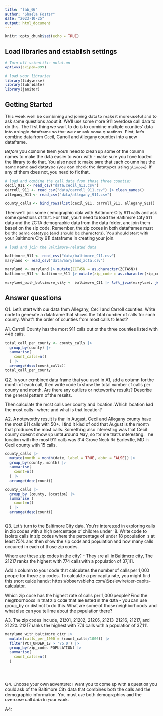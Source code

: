 ```yaml
---
title: "lab_06"
author: "Shaela Foster"
date: "2023-10-25"
output: html_document
---
```


```r
knitr::opts_chunk$set(echo = TRUE)
```

## Load libraries and establish settings

```r
# Turn off scientific notation
options(scipen=999)

# load your libraries
library(tidyverse)
library(lubridate)
library(janitor)

```

## Getting Started

This week we'll be combining and joining data to make it more useful and to ask some questions about it. We'll use some more 911 overdose call data to do this. The first thing we want to do is to combine multiple counties' data into a single dataframe so that we can ask some questions. First, let's combine data from Cecil, Carroll and Allegany counties into a new dataframe.

*Before* you combine them you'll need to clean up some of the column names to make the data easier to work with - make sure you have loaded the library to do that. You also need to make sure that each column has the same name and datatype (you can check the datatypes using `glimpse`). If any of them does not, you need to fix that.

```r
# load and combine the call data from those three counties
cecil_911 <- read_csv("data/cecil_911.csv") 
carroll_911 <- read_csv("data/carroll_911.csv") |> clean_names()
allegany_911 <- read_csv("data/allegany_911.csv")

county_calls <- bind_rows(list(cecil_911, carroll_911, allegany_911))
```

Then we'll join some demographic data with Baltimore City 911 calls and ask some questions of that. For that, you'll need to load the Baltimore City 911 data and the ZCTA demographic data from the data folder, and join them based on the zip code. Remember, the zip codes in both dataframes must be the same datatype (and should be characters). You should start with your Baltimore City 911 dataframe in creating your join.

```r
# load and join the Baltimore-related data

baltimore_911 <- read_csv("data/baltimore_911.csv")
maryland <- read_csv("data/maryland_zcta.csv")

maryland <- maryland |> mutate(ZCTA5N = as.character(ZCTA5N))
baltimore_911 <- baltimore_911 |> mutate(zip_code = as.character(zip_code))

maryland_with_baltimore_city <- baltimore_911 |> left_join(maryland, join_by(zip_code == ZCTA5N))
```

## Answer questions

Q1. Let's start with our data from Allegany, Cecil and Carroll counties. Write code to generate a dataframe that shows the total number of calls for each county. What's the order of counties from most calls to least?

A1. Carroll County has the most 911 calls out of the three counties listed with 448 calls.

```r
total_call_per_county <- county_calls |>
  group_by(county) |>
  summarise(
    count_calls=n()
  ) |>
  arrange(desc(count_calls))
total_call_per_county
```

Q2. In your combined data frame that you used in A1, add a column for the month of each call, then write code to show the total number of calls per county and month. Are there any outliers or noteworthy results? Describe the general pattern of the results.

Then calculate the most calls per county and location. Which location had the most calls - where and what is that location?

A2. A noteworthy result is that in August, Cecil and Allegany county have the most 911 calls with 50+. I find it kind of odd that August is the month that produces the most calls. Something also interesting was that Cecil county doesn't show up until around May, so for me that's interesting. The location with the most 911 calls was 314 Grove Neck Rd Earleville, MD in Cecil county with 15 calls.

```r
county_calls |>
  mutate(month = month(date, label = TRUE, abbr = FALSE)) |>
  group_by(county, month) |>
  summarise(
    count=n()
  ) |>
  arrange(desc(count))

county_calls |>
  group_by (county, location) |>
  summarise (
    count=n()
  ) |>
  arrange(desc(count))
  
```

Q3. Let's turn to the Baltimore City data. You're interested in exploring calls in zip codes with a high percentage of children under 18. Write code to isolate calls in zip codes where the percentage of under 18 population is at least 75% and then show the zip code and population and how many calls occurred in each of those zip codes.

Where are those zip codes in the city? - They are all in Baltimore city, The 21217 ranks the highest with 774 calls with a population of 37,111. 

Add a column to your code that calculates the number of calls per 1,000 people for those zip codes. To calculate a per capita rate, you might find this short guide handy: [https://observablehq.com/\@palewire/per-capita-calculator](https://observablehq.com/@palewire/per-capita-calculator){.uri}.

Which zip code has the highest rate of calls per 1,000 people? Find the neighborhoods in that zip code that are listed in the data - you can use group_by or distinct to do this. What are some of those neighborhoods, and what else can you tell me about the population there?

A3. The zip codes include, 21201, 21202, 21205, 21213, 21216, 21217, and 21223. 21217 ranks the highest with 774 calls with a population of 37,111.  

```r
maryland_with_baltimore_city |>
  mutate(calls_per_1000 = (count_calls/1000)) |>
  filter(PCT_UNDER_18 > '75.0') |>
  group_by(zip_code, POPULATION) |>
  summarise(
    count_calls=n()
  )
  
  
  
```

Q4. Choose your own adventure: I want you to come up with a question you could ask of the Baltimore City data that combines both the calls and the demographic information. You must use both demographics and the overdose call data in your work.

A4:

```r
```
